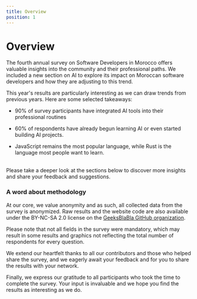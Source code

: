 ```yaml
---
title: Overview
position: 1
---
```


# Overview

The fourth annual survey on Software Developers in Morocco offers valuable insights into the community and their professional paths. We included a new section on AI to explore its impact on Moroccan software developers and how they are adjusting to this trend.

This year's results are particularly interesting as we can draw trends from previous years. Here are some selected takeaways:

- 90% of survey participants have integrated AI tools into their professional routines

- 60% of respondents have already begun learning AI or even started building AI projects.

- JavaScript remains the most popular language, while Rust is the language most people want to learn.

<br />
Please take a deeper look at the sections below to discover more insights and
share your feedback and suggestions.

### A word about methodology

At our core, we value anonymity and as such, all collected data from the survey is anonymized. Raw results and the website code are also available under the BY-NC-SA 2.0 license on the [GeeksBlaBla GitHub organization](https://github.com/geeksblabla/stateofdev.ma).

Please note that not all fields in the survey were mandatory, which may result in some results and graphics not reflecting the total number of respondents for every question.

We extend our heartfelt thanks to all our contributors and those who helped share the survey, and we eagerly await your feedback and for you to share the results with your network.

Finally, we express our gratitude to all participants who took the time to complete the survey. Your input is invaluable and we hope you find the results as interesting as we do.

<br />
<br />
